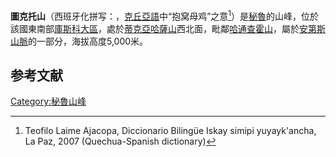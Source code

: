 {{Coord|13|54|6|S|71|24|45|W|display=title}}

'''圖克托山'''（西班牙化拼写：{{lang|es|''Tucto''}}，[[克丘亞語|克丘亞語]]中“抱窝母鸡”之意<ref>Teofilo Laime Ajacopa, Diccionario Bilingüe Iskay simipi yuyayk'ancha, La Paz, 2007 (Quechua-Spanish dictionary)</ref>）是[[秘魯|秘魯]]的山峰，位於該國東南部[[庫斯科大區|庫斯科大區]]，處於[[蒂克亞哈薩山|蒂克亞哈薩山]]西北面，毗鄰[[哈通查霍山|哈通查霍山]]，屬於[[安第斯山脈|安第斯山脈]]的一部分，海拔高度5,000米。

== 参考文献 ==
{{reflist}}

{{Peru-geo-stub}}
[[Category:秘魯山峰|Category:秘魯山峰]]